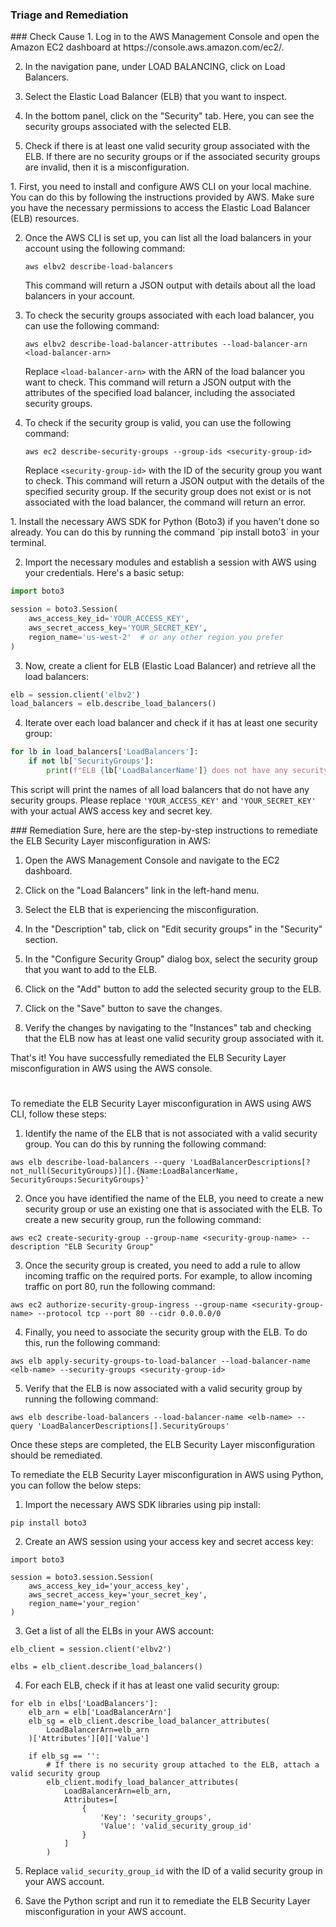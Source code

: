 
### Triage and Remediation
<Tabs>

<Tab title='Cause'>
### Check Cause
<AccordionGroup>
<Accordion title='Using Console' defaultOpen='true'>
1. Log in to the AWS Management Console and open the Amazon EC2 dashboard at https://console.aws.amazon.com/ec2/.

2. In the navigation pane, under LOAD BALANCING, click on Load Balancers.

3. Select the Elastic Load Balancer (ELB) that you want to inspect.

4. In the bottom panel, click on the "Security" tab. Here, you can see the security groups associated with the selected ELB.

5. Check if there is at least one valid security group associated with the ELB. If there are no security groups or if the associated security groups are invalid, then it is a misconfiguration.
</Accordion>

<Accordion title='Using CLI'>
1. First, you need to install and configure AWS CLI on your local machine. You can do this by following the instructions provided by AWS. Make sure you have the necessary permissions to access the Elastic Load Balancer (ELB) resources.

2. Once the AWS CLI is set up, you can list all the load balancers in your account using the following command:

   ```
   aws elbv2 describe-load-balancers
   ```

   This command will return a JSON output with details about all the load balancers in your account.

3. To check the security groups associated with each load balancer, you can use the following command:

   ```
   aws elbv2 describe-load-balancer-attributes --load-balancer-arn <load-balancer-arn>
   ```

   Replace `<load-balancer-arn>` with the ARN of the load balancer you want to check. This command will return a JSON output with the attributes of the specified load balancer, including the associated security groups.

4. To check if the security group is valid, you can use the following command:

   ```
   aws ec2 describe-security-groups --group-ids <security-group-id>
   ```

   Replace `<security-group-id>` with the ID of the security group you want to check. This command will return a JSON output with the details of the specified security group. If the security group does not exist or is not associated with the load balancer, the command will return an error.
</Accordion>

<Accordion title='Using Python'>
1. Install the necessary AWS SDK for Python (Boto3) if you haven't done so already. You can do this by running the command `pip install boto3` in your terminal.

2. Import the necessary modules and establish a session with AWS using your credentials. Here's a basic setup:

```python
import boto3

session = boto3.Session(
    aws_access_key_id='YOUR_ACCESS_KEY',
    aws_secret_access_key='YOUR_SECRET_KEY',
    region_name='us-west-2'  # or any other region you prefer
)
```

3. Now, create a client for ELB (Elastic Load Balancer) and retrieve all the load balancers:

```python
elb = session.client('elbv2')
load_balancers = elb.describe_load_balancers()
```

4. Iterate over each load balancer and check if it has at least one security group:

```python
for lb in load_balancers['LoadBalancers']:
    if not lb['SecurityGroups']:
        print(f"ELB {lb['LoadBalancerName']} does not have any security groups.")
```

This script will print the names of all load balancers that do not have any security groups. Please replace `'YOUR_ACCESS_KEY'` and `'YOUR_SECRET_KEY'` with your actual AWS access key and secret key.
</Accordion>

</AccordionGroup>
</Tab>
<Tab title='Remediation'>
### Remediation

<AccordionGroup>
<Accordion title='Using Console' defaultOpen='true'>
Sure, here are the step-by-step instructions to remediate the ELB Security Layer misconfiguration in AWS:

1. Open the AWS Management Console and navigate to the EC2 dashboard.

2. Click on the "Load Balancers" link in the left-hand menu.

3. Select the ELB that is experiencing the misconfiguration.

4. In the "Description" tab, click on "Edit security groups" in the "Security" section.

5. In the "Configure Security Group" dialog box, select the security group that you want to add to the ELB.

6. Click on the "Add" button to add the selected security group to the ELB.

7. Click on the "Save" button to save the changes.

8. Verify the changes by navigating to the "Instances" tab and checking that the ELB now has at least one valid security group associated with it.

That's it! You have successfully remediated the ELB Security Layer misconfiguration in AWS using the AWS console.

#
</Accordion>

<Accordion title='Using CLI'>
To remediate the ELB Security Layer misconfiguration in AWS using AWS CLI, follow these steps:

1. Identify the name of the ELB that is not associated with a valid security group. You can do this by running the following command:
```
aws elb describe-load-balancers --query 'LoadBalancerDescriptions[?not_null(SecurityGroups)][].{Name:LoadBalancerName, SecurityGroups:SecurityGroups}'
```

2. Once you have identified the name of the ELB, you need to create a new security group or use an existing one that is associated with the ELB. To create a new security group, run the following command:
```
aws ec2 create-security-group --group-name <security-group-name> --description "ELB Security Group"
```

3. Once the security group is created, you need to add a rule to allow incoming traffic on the required ports. For example, to allow incoming traffic on port 80, run the following command:
```
aws ec2 authorize-security-group-ingress --group-name <security-group-name> --protocol tcp --port 80 --cidr 0.0.0.0/0
```

4. Finally, you need to associate the security group with the ELB. To do this, run the following command:
```
aws elb apply-security-groups-to-load-balancer --load-balancer-name <elb-name> --security-groups <security-group-id>
```

5. Verify that the ELB is now associated with a valid security group by running the following command:
```
aws elb describe-load-balancers --load-balancer-name <elb-name> --query 'LoadBalancerDescriptions[].SecurityGroups'
```

Once these steps are completed, the ELB Security Layer misconfiguration should be remediated.
</Accordion>

<Accordion title='Using Python'>
To remediate the ELB Security Layer misconfiguration in AWS using Python, you can follow the below steps:

1. Import the necessary AWS SDK libraries using pip install:

```
pip install boto3
```

2. Create an AWS session using your access key and secret access key:

```
import boto3

session = boto3.session.Session(
    aws_access_key_id='your_access_key',
    aws_secret_access_key='your_secret_key',
    region_name='your_region'
)
```

3. Get a list of all the ELBs in your AWS account:

```
elb_client = session.client('elbv2')

elbs = elb_client.describe_load_balancers()
```

4. For each ELB, check if it has at least one valid security group:

```
for elb in elbs['LoadBalancers']:
    elb_arn = elb['LoadBalancerArn']
    elb_sg = elb_client.describe_load_balancer_attributes(
        LoadBalancerArn=elb_arn
    )['Attributes'][0]['Value']
    
    if elb_sg == '':
        # If there is no security group attached to the ELB, attach a valid security group
        elb_client.modify_load_balancer_attributes(
            LoadBalancerArn=elb_arn,
            Attributes=[
                {
                    'Key': 'security_groups',
                    'Value': 'valid_security_group_id'
                }
            ]
        )
```

5. Replace `valid_security_group_id` with the ID of a valid security group in your AWS account.

6. Save the Python script and run it to remediate the ELB Security Layer misconfiguration in your AWS account.
</Accordion>

</AccordionGroup>
</Tab>
</Tabs>
